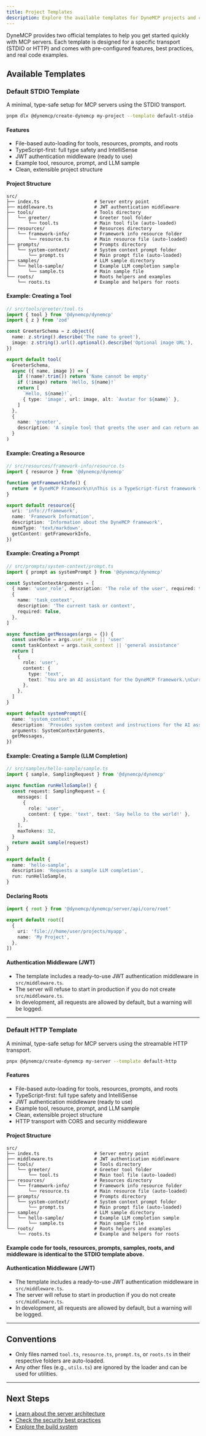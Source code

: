 ```yaml
---
title: Project Templates
description: Explore the available templates for DyneMCP projects and choose the best starting point for your use case.
---
```


DyneMCP provides two official templates to help you get started quickly with MCP servers. Each template is designed for a specific transport (STDIO or HTTP) and comes with pre-configured features, best practices, and real code examples.

## Available Templates

### Default STDIO Template

A minimal, type-safe setup for MCP servers using the STDIO transport.

```bash
pnpm dlx @dynemcp/create-dynemcp my-project --template default-stdio
```

#### Features

- File-based auto-loading for tools, resources, prompts, and roots
- TypeScript-first: full type safety and IntelliSense
- JWT authentication middleware (ready to use)
- Example tool, resource, prompt, and LLM sample
- Clean, extensible project structure

#### Project Structure

```
src/
├── index.ts                    # Server entry point
├── middleware.ts               # JWT authentication middleware
├── tools/                      # Tools directory
│   └── greeter/                # Greeter tool folder
│       └── tool.ts             # Main tool file (auto-loaded)
├── resources/                  # Resources directory
│   └── framework-info/         # Framework info resource folder
│       └── resource.ts         # Main resource file (auto-loaded)
├── prompts/                    # Prompts directory
│   └── system-context/         # System context prompt folder
│       └── prompt.ts           # Main prompt file (auto-loaded)
├── samples/                    # LLM sample directory
│   └── hello-sample/           # Example LLM completion sample
│       └── sample.ts           # Main sample file
└── roots/                      # Roots helpers and examples
    └── roots.ts                # Example and helpers for roots
```

#### Example: Creating a Tool

```typescript
// src/tools/greeter/tool.ts
import { tool } from '@dynemcp/dynemcp'
import { z } from 'zod'

const GreeterSchema = z.object({
  name: z.string().describe('The name to greet'),
  image: z.string().url().optional().describe('Optional image URL'),
})

export default tool(
  GreeterSchema,
  async ({ name, image }) => {
    if (!name?.trim()) return 'Name cannot be empty'
    if (!image) return `Hello, ${name}!`
    return [
      `Hello, ${name}!`,
      { type: 'image', url: image, alt: `Avatar for ${name}` },
    ]
  },
  {
    name: 'greeter',
    description: 'A simple tool that greets the user and can return an image',
  }
)
```

#### Example: Creating a Resource

```typescript
// src/resources/framework-info/resource.ts
import { resource } from '@dynemcp/dynemcp'

function getFrameworkInfo() {
  return `# DyneMCP Framework\n\nThis is a TypeScript-first framework for building MCP servers.`
}

export default resource({
  uri: 'info://framework',
  name: 'Framework Information',
  description: 'Information about the DyneMCP framework',
  mimeType: 'text/markdown',
  getContent: getFrameworkInfo,
})
```

#### Example: Creating a Prompt

```typescript
// src/prompts/system-context/prompt.ts
import { prompt as systemPrompt } from '@dynemcp/dynemcp'

const SystemContextArguments = [
  { name: 'user_role', description: 'The role of the user', required: false },
  {
    name: 'task_context',
    description: 'The current task or context',
    required: false,
  },
]

async function getMessages(args = {}) {
  const userRole = args.user_role || 'user'
  const taskContext = args.task_context || 'general assistance'
  return [
    {
      role: 'user',
      content: {
        type: 'text',
        text: `You are an AI assistant for the DyneMCP framework.\nCurrent context: ${taskContext}`,
      },
    },
  ]
}

export default systemPrompt({
  name: 'system_context',
  description: 'Provides system context and instructions for the AI assistant',
  arguments: SystemContextArguments,
  getMessages,
})
```

#### Example: Creating a Sample (LLM Completion)

```typescript
// src/samples/hello-sample/sample.ts
import { sample, SamplingRequest } from '@dynemcp/dynemcp'

async function runHelloSample() {
  const request: SamplingRequest = {
    messages: [
      {
        role: 'user',
        content: { type: 'text', text: 'Say hello to the world!' },
      },
    ],
    maxTokens: 32,
  }
  return await sample(request)
}

export default {
  name: 'hello-sample',
  description: 'Requests a sample LLM completion',
  run: runHelloSample,
}
```

#### Declaring Roots

```typescript
import { root } from '@dynemcp/dynemcp/server/api/core/root'

export default root([
  {
    uri: 'file:///home/user/projects/myapp',
    name: 'My Project',
  },
])
```

#### Authentication Middleware (JWT)

- The template includes a ready-to-use JWT authentication middleware in `src/middleware.ts`.
- The server will refuse to start in production if you do not create `src/middleware.ts`.
- In development, all requests are allowed by default, but a warning will be logged.

---

### Default HTTP Template

A minimal, type-safe setup for MCP servers using the streamable HTTP transport.

```bash
pnpx @dynemcp/create-dynemcp my-server --template default-http
```

#### Features

- File-based auto-loading for tools, resources, prompts, and roots
- TypeScript-first: full type safety and IntelliSense
- JWT authentication middleware (ready to use)
- Example tool, resource, prompt, and LLM sample
- Clean, extensible project structure
- HTTP transport with CORS and security middleware

#### Project Structure

```
src/
├── index.ts                    # Server entry point
├── middleware.ts               # JWT authentication middleware
├── tools/                      # Tools directory
│   └── greeter/                # Greeter tool folder
│       └── tool.ts             # Main tool file (auto-loaded)
├── resources/                  # Resources directory
│   └── framework-info/         # Framework info resource folder
│       └── resource.ts         # Main resource file (auto-loaded)
├── prompts/                    # Prompts directory
│   └── system-context/         # System context prompt folder
│       └── prompt.ts           # Main prompt file (auto-loaded)
├── samples/                    # LLM sample directory
│   └── hello-sample/           # Example LLM completion sample
│       └── sample.ts           # Main sample file
└── roots/                      # Roots helpers and examples
    └── roots.ts                # Example and helpers for roots
```

#### Example code for tools, resources, prompts, samples, roots, and middleware is identical to the STDIO template above.

#### Authentication Middleware (JWT)

- The template includes a ready-to-use JWT authentication middleware in `src/middleware.ts`.
- The server will refuse to start in production if you do not create `src/middleware.ts`.
- In development, all requests are allowed by default, but a warning will be logged.

---

## Conventions

- Only files named `tool.ts`, `resource.ts`, `prompt.ts`, or `roots.ts` in their respective folders are auto-loaded.
- Any other files (e.g., `utils.ts`) are ignored by the loader and can be used for utilities.

---

## Next Steps

- [Learn about the server architecture](/reference/server)
- [Check the security best practices](/guides/security)
- [Explore the build system](/reference/build-system)

